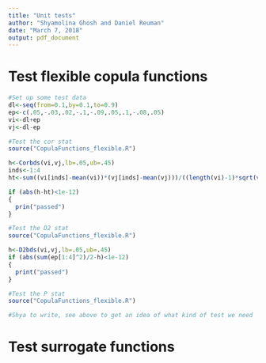 ```yaml
---
title: "Unit tests"
author: "Shyamolina Ghosh and Daniel Reuman"
date: "March 7, 2018"
output: pdf_document
---
```


# Test flexible copula functions

<!--Set up some test data-->
```r
#Set up some test data
dl<-seq(from=0.1,by=0.1,to=0.9)
ep<-c(.05,-.03,.02,-.1,-.09,.05,.1,-.08,.05)
vi<-dl+ep
vj<-dl-ep
```

<!--Test the cor stat-->
```r
#Test the cor stat
source("CopulaFunctions_flexible.R")

h<-Corbds(vi,vj,lb=.05,ub=.45)
inds<-1:4
ht<-sum((vi[inds]-mean(vi))*(vj[inds]-mean(vj)))/((length(vi)-1)*sqrt(var(vi)*var(vj)))

if (abs(h-ht)<1e-12)
{
  prin("passed")
}
```

<!--Test the D2 stat-->
```r
#Test the D2 stat
source("CopulaFunctions_flexible.R")

h<-D2bds(vi,vj,lb=.05,ub=.45)
if (abs(sum(ep[1:4]^2)/2-h)<1e-12)
{
  print("passed")
}
```

<!--Test the P stat-->
```r
#Test the P stat
source("CopulaFunctions_flexible.R")

#Shya to write, see above to get an idea of what kind of test we need
```

# Test surrogate functions


<!--Shya to add headers for other things that need to be tested, and let's discuss before you add the tests themselves-->